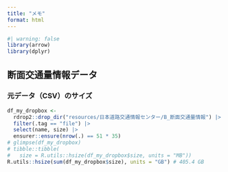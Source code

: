```yaml
---
title: "メモ"
format: html
---
```


```r
#| warning: false
library(arrow)
library(dplyr)
```


## 断面交通量情報データ

### 元データ（CSV）のサイズ

```r
df_my_dropbox <- 
  rdrop2::drop_dir("resources/日本道路交通情報センター/B_断面交通量情報") |> 
  filter(.tag == "file") |> 
  select(name, size) |> 
  ensurer::ensure(nrow(.) == 51 * 35)
# glimpse(df_my_dropbox)
# tibble::tibble(
#   size = R.utils::hsize(df_my_dropbox$size, units = "MB"))
R.utils::hsize(sum(df_my_dropbox$size), units = "GB") # 405.4 GB
```


